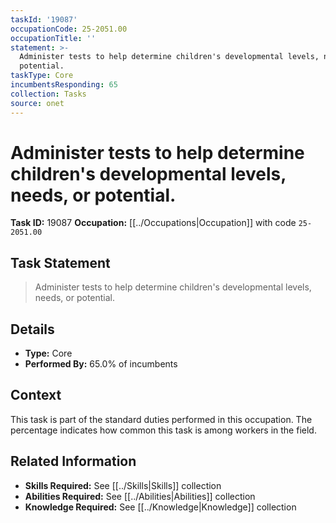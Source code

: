 ```yaml
---
taskId: '19087'
occupationCode: 25-2051.00
occupationTitle: ''
statement: >-
  Administer tests to help determine children's developmental levels, needs, or
  potential.
taskType: Core
incumbentsResponding: 65
collection: Tasks
source: onet
---
```

# Administer tests to help determine children's developmental levels, needs, or potential.

**Task ID:** 19087
**Occupation:** [[../Occupations|Occupation]] with code `25-2051.00`

## Task Statement

> Administer tests to help determine children's developmental levels, needs, or potential.

## Details

- **Type:** Core
- **Performed By:** 65.0% of incumbents

## Context

This task is part of the standard duties performed in this occupation. The percentage indicates how common this task is among workers in the field.

## Related Information

- **Skills Required:** See [[../Skills|Skills]] collection
- **Abilities Required:** See [[../Abilities|Abilities]] collection
- **Knowledge Required:** See [[../Knowledge|Knowledge]] collection
